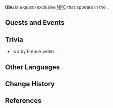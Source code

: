 {{Meta
<!-- Remove this template after adding the missing info -->
|missing_NPC_profile  = yes
}}
{{Character Infobox
|type             = Quest NPC
|image            = NPC Ubu.png
|realname         = <!-- Optional, if different from in-game name -->
|deceased         = <!-- Past (for deceased prior to events of the game) or free response -->
|region           = Fontaine
|location         = Fontaine
|affiliation      = Adventurers' Guild
|title            = 

|ancestry         = <!-- Clan/family -->
|father           = 
|mother           = 
|spouse           = 
|sibling          = 
|child            = 
|relative         = 

|voiceEN          = 
|voiceCN          = 
|voiceJP          = 
|voiceKR          = 
|dialoguereward   = 
}}
'''Ubu''' is a quest-exclusive [[NPC]] that appears in the {{Quest|Good Stuff, but Terrible Taste — Continued}}.
<!--
==Location==
{{subst:#tag:gallery|
NPC Location {{subst:#titleparts:{{subst:PAGENAME}}}}.png{{subst:!}}{{subst:#titleparts:{{subst:PAGENAME}}}}'s location
NPC Location {{subst:#titleparts:{{subst:PAGENAME}}}} Context.png{{subst:!}}Additional context
}}

==Profile==
''(To be added.)''

===Appearance===
''(To be added.)''
-->
==Quests and Events==
{{Quests and Events}}
<!--
==Idle Quotes==
{{Dialogue Start}}
: {{DIcon|Idle}} {{Tx}}
:: {{A|VO {{subst:PAGENAME}} 01.ogg}} "{{Tx}}"
{{Dialogue End}}

==Dialogue==
{{Dialogue Start}}
:'''{{subst:PAGENAME}}:''' 
:{{DIcon}}
{{Dialogue End}}
--><!--
==Event Dialogue==
===Event Name===
{{Dialogue Start}}
:'''{{subst:PAGENAME}}:'''
{{Dialogue End}}
-->
==Trivia==
*{{w|Ubu Roi}} is a {{w|play}} by French writer {{w|Alfred Jarry}}.
==Other Languages==
{{Other Languages|default_hidden=1
|en      = Ubu
|zhs     = 乌布
|zhs_rm  = Wūbù
|zht     = 烏布
|zht_rm  = Wūbù
|ja      = ウーブ
|ja_rm   = Uubu
|ko      = 우부
|ko_rm   = 
|es      = Ubu
|fr      = Ubu
|ru      = Убу
|th      = Ubu
|vi      = Ubu
|de      = Ubu
|id      = Ubu
|pt      = Ubu
|tr      = Ubu
|it      = Ubu
}}

==Change History==
{{Change History|4.0}}

==References==
{{Reflist}}